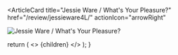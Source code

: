 <ArticleCard
  title="Jessie Ware / What's Your Pleasure?"
  href="/review/jessieware4L/"
  actionIcon="arrowRight"
>

![Jessie Ware / What's Your Pleasure?](../../images/cd/jessieware4L.jpg)

</ArticleCard>

  return (
    <>
      {children}
    </>
  );
}